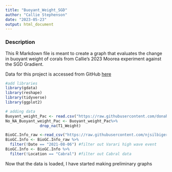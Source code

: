 ```yaml
---
title: "Buoyant_Weight_SGD"
author: "Callie Stephenson"
date: "2023-05-23"
output: html_document
---
```


### Description
This R Markdown file is meant to create a graph that evaluates the change in buoyant weight of corals from Callie's 2023 Moorea experiment against the SGD Gradient.

Data for this project is accessed from GitHub [here](https://github.com/donahuem/MooreaCoralFish_CS/tree/main/Coral_Data)
```r
#add libraries
library(gdata)
library(reshape)
library(tidyverse)
library(ggplot2)

# adding data
Buoyant_weight_Pac <- read.csv("https://raw.githubusercontent.com/donahuem/MooreaCoralFish_CS/main/Coral_Data/PAC_Buoyant_Weight.csv")
No_NA_Buoyant_weight_Pac <- Buoyant_weight_Pac%>%
               drop_na(T1_Weight)

BioGC.Info_raw <-read_csv("https://raw.githubusercontent.com/njsilbiger/MooreaSGD_site-selection/main/Data/August2021/Allbiogeochemdata_QC.csv")
BioGC.Info <- BioGC.Info_raw %>%
  filter(!Date == "2021-08-06") #filter out Varari high wave event
BioGC.Info <- BioGC.Info %>%
  filter(!Location == "Cabral") #filter out Cabral data
```
Now that the data is loaded, I have started making preliminary graphs
```r

```

